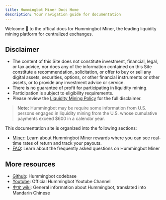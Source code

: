 ```yaml
---
title: Hummingbot Miner Docs Home
description: Your navigation guide for documentation
---
```


Welcome 👋 to the offical docs for Hummingbot Miner, the leading liquidity mining platform for centralized exchanges.

## Disclaimer

- The content of this Site does not constitute investment, financial, legal, or tax advice, nor does any of the information contained on this Site constitute a recommendation, solicitation, or offer to buy or sell any digital assets, securities, options, or other financial instruments or other assets, or to provide any investment advice or service.
- There is no guarantee of profit for participating in liquidity mining.
- Participation is subject to eligibility requirements.
- Please review the [Liquidity Mining Policy](https://hummingbot.io/liquidity-mining-policy/) for the full disclaimer.

> **Note:** Hummingbot may be require some information from U.S. persons engaged in liquidity mining from the U.S. whose cumulative payments exceed \$600 in a calendar year.

This documentation site is organized into the following sections:

- [Miner](/miner-app/overview/): Learn about Hummingbot Miner rewards where you can see real-time rates of return and track your payouts.
- [FAQ](/faq/liquidity-mining/): Learn about the frequently asked questions on Hummingbot Miner

## More resources

- [Github](https://github.com/coinalpha/hummingbot): Hummingbot codebase
- [Youtube](https://www.youtube.com/channel/UCxzzdEnDRbylLMWmaMjywOA): Official Hummingbot Youtube Channel
- [中文 wiki](https://github.com/coinalpha/hummingbot_chinese): General information about Hummingbot, translated into Mandarin Chinese
